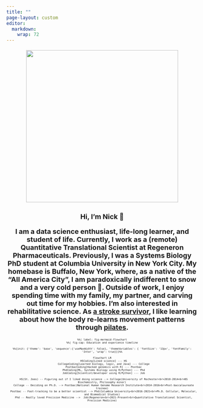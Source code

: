 ```yaml
---
title: ""
page-layout: custom
editor: 
  markdown: 
    wrap: 72
---
```


::: {.column-screen style="text-align: center; font-size:18px"}
![](headshot.png){width="400px" max-width="100%"}

<p style="font-size:27px">

**Hi, I'm Nick 👋**

</p>

<p>**I am a data science enthusiast, life-long learner, and student of
life. Currently, I work as a (remote) Quantitative Translational
Scientist at Regeneron Pharmaceuticals. Previously, I was a Systems
Biology PhD student at Columbia University in New York City. My homebase
is Buffalo, New York, where, as a native of the "All America City", I am
paradoxically indifferent to snow and a very cold person 😬. Outside of
work, I enjoy spending time with my family, my partner, and carving out
time for my hobbies. I'm also interested in rehabilitative science. As
[a stroke
survivor](https://www.wgrz.com/article/life/wny-native-continues-recovery-from-stroke/244046774),
I like learning about how the body re-learns movement patterns through
[pilates](http://www.koppelemethod.com/).**</p>
:::

::: {.column-screen style="text-align: center; font-size:8px"}
<style>
	mermaid.flowchartConfig = {
	width: 100%;
	text-align: center;
	overflow-x: scroll;
	}
</style>
```mermaid
%%| label: fig-mermaid-flowchart
%%| fig-cap: Education and experience timeline

%%{init: {'theme': 'base', 'sequence':{'useMaxWidth': false}, 'themeVariables': { 'fontSize': '13px', 'fontFamily': 'Inter', 'wrap': true}}}%%

flowchart LR
  HSCoding[Liked science] --- HS
  CollegeCoding[Learned biology, logic, and Java] --- College
  PostbacCoding[Hacked genomics with R] --- Postbac
  PhdCoding[ML, Systems Biology using R/Python] --- Phd
  JobCoding[Scientist/developer using R/Python] --- Job

  HS(St. Joes) -- Figuring out if I liked doing science --> College(University of Rochester<br>2010-2014<br>BS Biochemistry, Philosophy minor)
  College -- Deciding on Ph.D. --> Postbac(National Human Genome Research Institute<br>2014-2016<br>Post-baccalaureate trainee)
  Postbac -- Fast-tracking to be a better scientist --> Phd(Columbia University<br>2016-2021<br>Ph.D. Cellular, Molecular, and Biomedical Studies)
  Phd -- Really loved Precision Medicine -->  Job(Regeneron<br>2021-Present<br>Quantitative Translational Scientist, Precision Medicine)
 
```
:::
